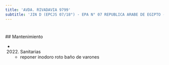 ```yaml
---
title: 'AVDA. RIVADAVIA 9799'
subtitle: 'JIN D (EPCJS 07/18°) - EPA N° 07 REPUBLICA ARABE DE EGIPTO - EPC N° 07 REPUBLICA ARABE DE EGIPTO'
---
```


#


 ## Mantenimiento

*  (2022) Sanitarias 
    + reponer inodoro roto baño de varones



